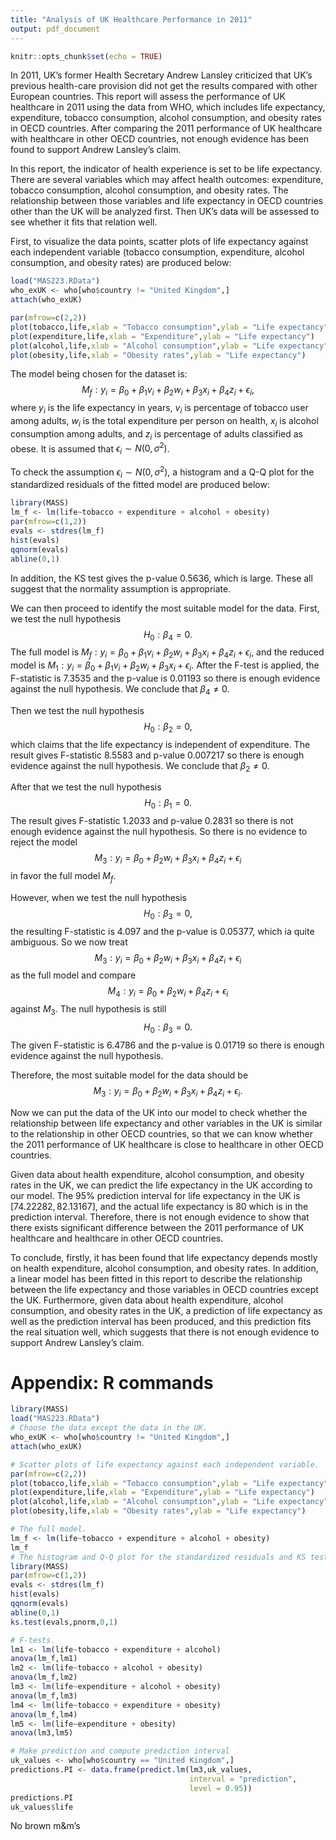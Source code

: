 ```yaml
---
title: "Analysis of UK Healthcare Performance in 2011"
output: pdf_document
---
```


```r
knitr::opts_chunk$set(echo = TRUE)
```
In 2011, UK's former Health Secretary Andrew Lansley criticized that UK's previous health-care provision did not get the results compared with other European countries. This report will assess the performance of UK healthcare in 2011 using the data from WHO, which includes life expectancy, expenditure, tobacco consumption, alcohol consumption, and obesity rates in OECD countries. After comparing the 2011 performance of UK healthcare with healthcare in other OECD countries, not enough evidence has been found to support Andrew Lansley's claim.

In this report, the indicator of health experience is set to be life expectancy. There are several variables which may affect health outcomes: expenditure, tobacco consumption, alcohol consumption, and obesity rates. The relationship between those variables and life expectancy in OECD countries other than the UK will be analyzed first. Then UK's data will be assessed to see whether it fits that relation well.

First, to visualize the data points, scatter plots of life expectancy against each independent variable (tobacco consumption, expenditure, alcohol consumption, and obesity rates) are produced below:

```r
load("MAS223.RData")
who_exUK <- who[who$country != "United Kingdom",]
attach(who_exUK)

par(mfrow=c(2,2))
plot(tobacco,life,xlab = "Tobacco consumption",ylab = "Life expectancy")
plot(expenditure,life,xlab = "Expenditure",ylab = "Life expectancy")
plot(alcohol,life,xlab = "Alcohol consumption",ylab = "Life expectancy")
plot(obesity,life,xlab = "Obesity rates",ylab = "Life expectancy")
```

The model being chosen for the dataset is: $$M_f: y_i=\beta_0+\beta_1v_i+\beta_2w_i+\beta_3x_i+\beta_4z_i+\epsilon_i,$$ where $y_i$ is the life expectancy in years, $v_i$ is percentage of tobacco user among adults, $w_i$ is the total expenditure per person on health, $x_i$ is alcohol consumption among adults, and $z_i$ is percentage of adults classified as obese. It is assumed that $\epsilon_i \sim N(0,\sigma^2)$.

To check the assumption $\epsilon_i \sim N(0,\sigma^2)$, a histogram and a Q-Q plot for the standardized residuals of the fitted model are produced below:

```r
library(MASS)
lm_f <- lm(life~tobacco + expenditure + alcohol + obesity)
par(mfrow=c(1,2))
evals <- stdres(lm_f)
hist(evals)
qqnorm(evals)
abline(0,1)
```
In addition, the KS test gives the p-value 0.5636, which is large. These all suggest that the normality assumption is appropriate.

We can then proceed to identify the most suitable model for the data. First, we test the null hypothesis $$H_0: \beta_4=0.$$ The full model is $M_f: y_i=\beta_0+\beta_1v_i+\beta_2w_i+\beta_3x_i+\beta_4z_i+\epsilon_i$, and the reduced model is $M_1: y_i=\beta_0+\beta_1v_i+\beta_2w_i+\beta_3x_i+\epsilon_i$. After the F-test is applied, the F-statistic is 7.3535 and the p-value is 0.01193 so there is enough evidence against the null hypothesis. We conclude that $\beta_4 \neq 0$.

Then we test the null hypothesis $$H_0: \beta_2=0,$$ which claims that the life expectancy is independent of expenditure. The result gives F-statistic 8.5583 and p-value 0.007217 so there is enough evidence against the null hypothesis. We conclude that $\beta_2 \neq 0$.

After that we test the null hypothesis $$H_0: \beta_1=0.$$ The result gives F-statistic 1.2033 and p-value 0.2831 so there is not enough evidence against the null hypothesis. So there is no evidence to reject the model $$M_3: y_i=\beta_0+\beta_2w_i+\beta_3x_i+\beta_4z_i+\epsilon_i$$ in favor the full model $M_f$.

However, when we test the null hypothesis $$H_0: \beta_3=0,$$ the resulting F-statistic is 4.097 and the p-value is 0.05377, which ia quite ambiguous. So we now treat $$M_3: y_i=\beta_0+\beta_2w_i+\beta_3x_i+\beta_4z_i+\epsilon_i$$ as the full model and compare $$M_4: y_i=\beta_0+\beta_2w_i+\beta_4z_i+\epsilon_i$$ against $M_3$. The null hypothesis is still $$H_0: \beta_3=0.$$ The given F-statistic is 6.4786 and the p-value is 0.01719 so there is enough evidence against the null hypothesis.

Therefore, the most suitable model for the data should be $$M_3: y_i=\beta_0+\beta_2w_i+\beta_3x_i+\beta_4z_i+\epsilon_i.$$

Now we can put the data of the UK into our model to check whether the relationship between life expectancy and other variables in the UK is similar to the relationship in other OECD countries, so that we can know whether the 2011 performance of UK healthcare is close to healthcare in other OECD countries.

Given data about health expenditure, alcohol consumption, and obesity rates in the UK, we can predict the life expectancy in the UK according to our model. The 95% prediction interval for life expectancy in the UK is $[74.22282,82.13167]$, and the actual life expectancy is 80 which is in the prediction interval. Therefore, there is not enough evidence to show that there exists significant difference between the 2011 performance of UK healthcare and healthcare in other OECD countries.

To conclude, firstly, it has been found that life expectancy depends mostly on health expenditure, alcohol consumption, and obesity rates. In addition, a linear model has been fitted in this report to describe the relationship between the life expectancy and those variables in OECD countries except the UK. Furthermore, given data about health expenditure, alcohol consumption, and obesity rates in the UK, a prediction of life expectancy as well as the prediction interval has been produced, and this prediction fits the real situation well, which suggests that there is not enough evidence to support Andrew Lansley's claim.

#  Appendix:  R commands
```r
library(MASS)
load("MAS223.RData")
# Choose the data except the data in the UK.
who_exUK <- who[who$country != "United Kingdom",]
attach(who_exUK)
```
```r
# Scatter plots of life expectancy against each independent variable.
par(mfrow=c(2,2))
plot(tobacco,life,xlab = "Tobacco consumption",ylab = "Life expectancy")
plot(expenditure,life,xlab = "Expenditure",ylab = "Life expectancy")
plot(alcohol,life,xlab = "Alcohol consumption",ylab = "Life expectancy")
plot(obesity,life,xlab = "Obesity rates",ylab = "Life expectancy")
```
```r
# The full model.
lm_f <- lm(life~tobacco + expenditure + alcohol + obesity)
lm_f
# The histogram and Q-Q plot for the standardized residuals and KS test.
library(MASS)
par(mfrow=c(1,2))
evals <- stdres(lm_f)
hist(evals)
qqnorm(evals)
abline(0,1)
ks.test(evals,pnorm,0,1)
```
```r
# F-tests.
lm1 <- lm(life~tobacco + expenditure + alcohol)
anova(lm_f,lm1)
lm2 <- lm(life~tobacco + alcohol + obesity)
anova(lm_f,lm2)
lm3 <- lm(life~expenditure + alcohol + obesity)
anova(lm_f,lm3)
lm4 <- lm(life~tobacco + expenditure + obesity)
anova(lm_f,lm4)
lm5 <- lm(life~expenditure + obesity)
anova(lm3,lm5)
```
```r
# Make prediction and compute prediction interval
uk_values <- who[who$country == "United Kingdom",]
predictions.PI <- data.frame(predict.lm(lm3,uk_values,
                                        interval = "prediction", 
                                        level = 0.95))
predictions.PI
uk_values$life
```

No brown m&m’s

